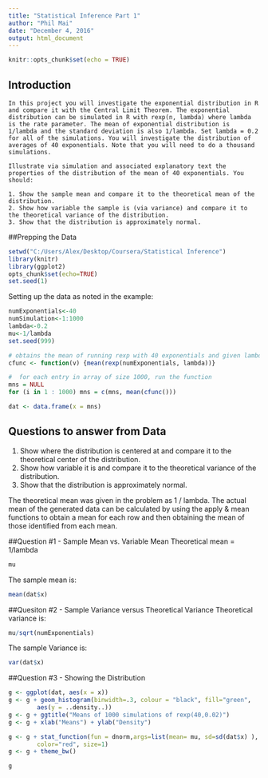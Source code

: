 ---
title: "Statistical Inference Part 1"
author: "Phil Mai"
date: "December 4, 2016"
output: html_document
---

```{r setup, include=FALSE}
knitr::opts_chunk$set(echo = TRUE)
```

## Introduction

```
In this project you will investigate the exponential distribution in R and compare it with the Central Limit Theorem. The exponential distribution can be simulated in R with rexp(n, lambda) where lambda is the rate parameter. The mean of exponential distribution is 1/lambda and the standard deviation is also 1/lambda. Set lambda = 0.2 for all of the simulations. You will investigate the distribution of averages of 40 exponentials. Note that you will need to do a thousand simulations.

Illustrate via simulation and associated explanatory text the properties of the distribution of the mean of 40 exponentials. You should:

1. Show the sample mean and compare it to the theoretical mean of the distribution.
2. Show how variable the sample is (via variance) and compare it to the theoretical variance of the distribution.
3. Show that the distribution is approximately normal.
```

##Prepping the Data
```{r}
setwd("C:/Users/Alex/Desktop/Coursera/Statistical Inference")
library(knitr)
library(ggplot2)
opts_chunk$set(echo=TRUE)
set.seed(1)
```

Setting up the data as noted in the example:
```{r}
numExponentials<-40
numSimulation<-1:1000
lambda<-0.2
mu<-1/lambda
set.seed(999)
```

```{R}
# obtains the mean of running rexp with 40 exponentials and given lambda
cfunc <- function(v) {mean(rexp(numExponentials, lambda))}

#  for each entry in array of size 1000, run the function
mns = NULL
for (i in 1 : 1000) mns = c(mns, mean(cfunc()))

dat <- data.frame(x = mns)
```

## Questions to answer from Data
1. Show where the distribution is centered at and compare it to the theoretical center of the distribution.
2. Show how variable it is and compare it to the theoretical variance of the distribution.
3. Show that the distribution is approximately normal.

The theoretical mean was given in the problem as 1 / lambda. The actual mean of the generated data can be calculated by using the apply & mean functions to obtain a mean for each row and then obtaining the mean of those identified from each mean.

##Question #1 - Sample Mean vs. Variable Mean
Theoretical mean = 1/lambda
```{r}
mu
```

The sample mean is:
```{r}
mean(dat$x)
```

##Quesiton #2 - Sample Variance versus Theoretical Variance
Theoretical variance is:
```{r}
mu/sqrt(numExponentials)
```

The sample Variance is:
```{r}
var(dat$x)
```

##Question #3 - Showing the Distribution
```{r}
g <- ggplot(dat, aes(x = x)) 
g <- g + geom_histogram(binwidth=.3, colour = "black", fill="green", 
        aes(y = ..density..)) 
g <- g + ggtitle("Means of 1000 simulations of rexp(40,0.02)") 
g <- g + xlab("Means") + ylab("Density")

g <- g + stat_function(fun = dnorm,args=list(mean= mu, sd=sd(dat$x) ), 
        color="red", size=1)
g <- g + theme_bw()

g
```


